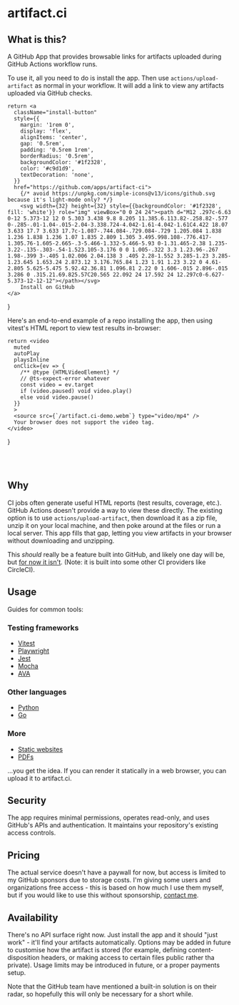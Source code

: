# artifact.ci

## What is this?

A GitHub App that provides browsable links for artifacts uploaded during GitHub Actions workflow runs.

To use it, all you need to do is install the app. Then use `actions/upload-artifact` as normal in your workflow. It will add a link to view any artifacts uploaded via GitHub checks.

    return <a 
      className="install-button"
      style={{
        margin: '1rem 0',
        display: 'flex',
        alignItems: 'center',
        gap: '0.5rem',
        padding: '0.5rem 1rem',
        borderRadius: '0.5rem',
        backgroundColor: '#1f2328',
        color: '#c9d1d9',
        textDecoration: 'none',
      }}
      href="https://github.com/apps/artifact-ci">
        {/* avoid https://unpkg.com/simple-icons@v13/icons/github.svg because it's light-mode only? */}
        <svg width={32} height={32} style={{backgroundColor: '#1f2328', fill: 'white'}} role="img" viewBox="0 0 24 24"><path d="M12 .297c-6.63 0-12 5.373-12 12 0 5.303 3.438 9.8 8.205 11.385.6.113.82-.258.82-.577 0-.285-.01-1.04-.015-2.04-3.338.724-4.042-1.61-4.042-1.61C4.422 18.07 3.633 17.7 3.633 17.7c-1.087-.744.084-.729.084-.729 1.205.084 1.838 1.236 1.838 1.236 1.07 1.835 2.809 1.305 3.495.998.108-.776.417-1.305.76-1.605-2.665-.3-5.466-1.332-5.466-5.93 0-1.31.465-2.38 1.235-3.22-.135-.303-.54-1.523.105-3.176 0 0 1.005-.322 3.3 1.23.96-.267 1.98-.399 3-.405 1.02.006 2.04.138 3 .405 2.28-1.552 3.285-1.23 3.285-1.23.645 1.653.24 2.873.12 3.176.765.84 1.23 1.91 1.23 3.22 0 4.61-2.805 5.625-5.475 5.92.42.36.81 1.096.81 2.22 0 1.606-.015 2.896-.015 3.286 0 .315.21.69.825.57C20.565 22.092 24 17.592 24 12.297c0-6.627-5.373-12-12-12"></path></svg>
        Install on GitHub
    </a>
}

<InstallButton />

Here's an end-to-end example of a repo installing the app, then using vitest's HTML report to view test results in-browser:

    return <video
      muted
      autoPlay
      playsInline
      onClick={ev => {
        /** @type {HTMLVideoElement} */
        // @ts-expect-error whatever
        const video = ev.target
        if (video.paused) void video.play()
        else void video.pause()
      }}
      >
      <source src={`/artifact.ci-demo.webm`} type="video/mp4" />
      Your browser does not support the video tag.
    </video>
}

<br />
<br />
<DemoVideo />

## Why

CI jobs often generate useful HTML reports (test results, coverage, etc.). GitHub Actions doesn't provide a way to view these directly. The existing option is to use `actions/upload-artifact`, then download it as a zip file, unzip it on your local machine, and then poke around at the files or run a local server. This app fills that gap, letting you view artifacts in your browser without downloading and unzipping.

This _should_ really be a feature built into GitHub, and likely one day will be, but [for now it isn't](https://github.com/actions/upload-artifact/issues/14). (Note: it is built into some other CI providers like CircleCI).

## Usage

Guides for common tools:

### Testing frameworks

- [Vitest](/recipes/testing/vitest)
- [Playwright](/recipes/testing/playwright)
- [Jest](/recipes/testing/jest)
- [Mocha](/recipes/testing/mocha)
- [AVA](/recipes/testing/ava)

### Other languages

- [Python](/recipes/other-languages/python)
- [Go](/recipes/other-languages/go)

### More

- [Static websites](/recipes/more/website)
- [PDFs](/recipes/more/pdf)

...you get the idea. If you can render it statically in a web browser, you can upload it to artifact.ci.

## Security

The app requires minimal permissions, operates read-only, and uses GitHub's APIs and authentication. It maintains your repository's existing access controls.

## Pricing

The actual service doesn't have a paywall for now, but access is limited to my GitHub sponsors due to storage costs. I'm giving some users and organizations free access - this is based on how much I use them myself, but if you would like to use this without sponsorship, [contact me](https://x.com/mmkalmmkal).

## Availability

There's no API surface right now. Just install the app and it should "just work" - it'll find your artifacts automatically. Options may be added in future to customise how the artifact is stored (for example, defining content-disposition headers, or making access to certain files public rather tha private). Usage limits may be introduced in future, or a proper payments setup.

Note that the GitHub team have mentioned a built-in solution is on their radar, so hopefully this will only be necessary for a short while.
